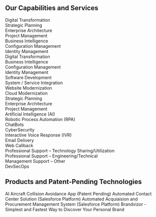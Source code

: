 ## Our Capabilities and Services  
Digital Transformation <br />
Strategic Planning <br />
Enterprise Architecture <br />
Project Management <br />
Business Intelligence <br />
Configuration Management <br />
Identity Management <br />
Digital Transformation <br />
Business Intelligence <br />
Configuration Management <br />
Identity Management <br />
Software Development <br />
System / Service Integration <br />
Website Modernization <br />
Cloud Modernization <br />
Strategic Planning <br />
Enterprise Architecture <br />
Project Management <br />
Artificial Intelligence (AI) <br />
Robotic Process Automation (RPA) <br />
ChatBots <br />
CyberSecurity <br />
Interactive Voice Response (IVR) <br />
Email Delivery <br />
Web Callback <br />
Professional Support – Technology Sharing/Utilization <br />
Professional Support – Engineering/Technical <br />
Management Support – Other <br />
DevSecOps

## Products and Patent-Pending Technologies
AI Aircraft Collision Avoidance App (Patent Pending)
Automated Contact Center Solution (Salesforce Platform)
Automated Acquiaision and Procurement Management System (Salesforce Platform)
Brandvizor - Simplest and Fastest Way to Discover Your Personal Brand


